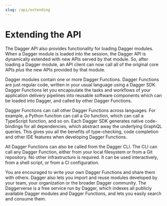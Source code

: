 ```yaml
---
slug: /api/extending
---
```


# Extending the API

The Dagger API also provides functionality for loading Dagger modules. When a Dagger module is loaded into the session, the Dagger API is dynamically extended with new APIs served by that module. So, after loading a Dagger module, an API client can now call all of the original core APIs _plus_ the new APIs provided by that module.

Dagger modules contain one or more Dagger Functions. Dagger Functions are just regular code, written in your usual language using a Dagger SDK.  Dagger Functions let you encapsulate the tasks and workflows of your application delivery pipelines into reusable software components which can be loaded into Dagger, and called by other Dagger Functions.

Dagger Functions can call other Dagger Functions across languages. For example, a Python function can call a Go function, which can call a TypeScript function, and so on. Each Dagger SDK generates native code-bindings for all dependencies, which abstract away the underlying GraphQL queries. This gives you all the benefits of type-checking, code completion and other IDE features when developing Dagger Functions.

All Dagger Functions can also be called from the Dagger CLI. The CLI can call any Dagger Function, either from your local filesystem or from a Git repository. No other infrastructure is required. It can be used interactively, from a shell script, or from a CI configuration.

You are encouraged to write your own Dagger Functions and share them with others. Dagger also lets you import and reuse modules developed by your team, your organization or the broader Dagger community. The Daggerverse is a free service run by Dagger, which indexes all publicly available Dagger modules and Dagger Functions, and lets you easily search and consume them.
